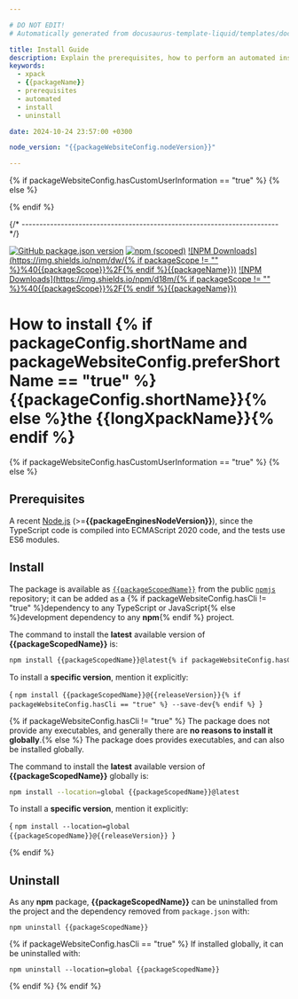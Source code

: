 ```yaml
---

# DO NOT EDIT!
# Automatically generated from docusaurus-template-liquid/templates/docusaurus.

title: Install Guide
description: Explain the prerequisites, how to perform an automated installation, how to uninstall.
keywords:
  - xpack
  - {{packageName}}
  - prerequisites
  - automated
  - install
  - uninstall

date: 2024-10-24 23:57:00 +0300

node_version: "{{packageWebsiteConfig.nodeVersion}}"

---
```


{% if packageWebsiteConfig.hasCustomUserInformation == "true" %}
{% else %}

{% endif %}

{/* ------------------------------------------------------------------------ */}

[![GitHub package.json version](https://img.shields.io/github/package-json/v/{{githubProjectOrganization}}/{{githubProjectName}}?color=green)](https://github.com/{{githubProjectOrganization}}/{{githubProjectName}}/blob/master/package.json)
[![npm (scoped)](https://img.shields.io/npm/v/{{packageScopedName}}.svg?color=green)](https://www.npmjs.com/package/{{packageScopedName}}/)
[![NPM Downloads](https://img.shields.io/npm/dw/{% if packageScope != "" %}%40{{packageScope}}%2F{% endif %}{{packageName}})](https://www.npmjs.com/package/{{packageScopedName}}/)
[![NPM Downloads](https://img.shields.io/npm/d18m/{% if packageScope != "" %}%40{{packageScope}}%2F{% endif %}{{packageName}})](https://www.npmjs.com/package/{{packageScopedName}}/)

# How to install {% if packageConfig.shortName and packageWebsiteConfig.preferShortName == "true" %}{{packageConfig.shortName}}{% else %}the {{longXpackName}}{% endif %}

{% if packageWebsiteConfig.hasCustomUserInformation == "true" %}
<CustomInstall nodeVersion={frontMatter.node_version}/>
{% else %}
## Prerequisites

A recent [Node.js](https://nodejs.org) (>=**{{packageEnginesNodeVersion}}**),
since the TypeScript code
is compiled into ECMAScript 2020 code, and the tests use ES6 modules.

## Install

The package is available as
[`{{packageScopedName}}`](https://www.npmjs.com/package/{{packageScopedName}}/)
from the public [`npmjs`](https://www.npmjs.com) repository;
it can be added as a
{% if packageWebsiteConfig.hasCli != "true" %}dependency to any TypeScript or JavaScript{% else %}development dependency to any **npm**{% endif %}
project.

The command to install the
**latest** available version of **{{packageScopedName}}** is:

```sh
npm install {{packageScopedName}}@latest{% if packageWebsiteConfig.hasCli == "true" %} --save-dev{% endif %}
```

To install a **specific version**, mention it explicitly:

<CodeBlock language="sh"> {
`npm install {{packageScopedName}}@{{releaseVersion}}{% if packageWebsiteConfig.hasCli == "true" %} --save-dev{% endif %}
`} </CodeBlock>

{% if packageWebsiteConfig.hasCli != "true" %}
The package does not provide any executables, and generally there are **no
reasons to install it globally**.{% else %}
The package does provides executables, and can also
be installed globally.

The command to install the
**latest** available version of **{{packageScopedName}}** globally is:

```sh
npm install --location=global {{packageScopedName}}@latest
```

To install a **specific version**, mention it explicitly:

<CodeBlock language="sh"> {
`npm install --location=global {{packageScopedName}}@{{releaseVersion}}
`} </CodeBlock>

{% endif %}

## Uninstall

As any **npm** package, **{{packageScopedName}}** can be uninstalled
from the project and the dependency removed from `package.json` with:

```console
npm uninstall {{packageScopedName}}
```

{% if packageWebsiteConfig.hasCli == "true" %}
If installed globally, it can be uninstalled with:

```console
npm uninstall --location=global {{packageScopedName}}
```

{% endif %}
{% endif %}
